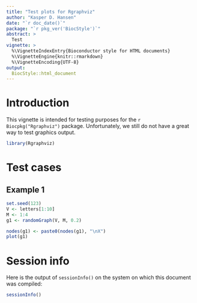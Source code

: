 ```yaml
---
title: "Test plots for Rgraphviz"
author: "Kasper D. Hansen"
date: "`r doc_date()`"
package: "`r pkg_ver('BiocStyle')`"
abstract: >
  Test
vignette: >
  %\VignetteIndexEntry{Bioconductor style for HTML documents}
  %\VignetteEngine{knitr::rmarkdown}
  %\VignetteEncoding{UTF-8}
output: 
  BiocStyle::html_document
---
```


# Introduction

This vignette is intended for testing purposes for the `r Biocpkg("Rgraphviz")` package.  Unfortunately, we still do not have a great way to test graphics output.

```r
library(Rgraphviz)
```

# Test cases

## Example 1

```r
set.seed(123)
V <- letters[1:10]
M <- 1:4
g1 <- randomGraph(V, M, 0.2)
```

```r
nodes(g1) <- paste0(nodes(g1), "\nX")
plot(g1)
```


# Session info

Here is the output of `sessionInfo()` on the system on which this
document was compiled:

```r
sessionInfo()
```
